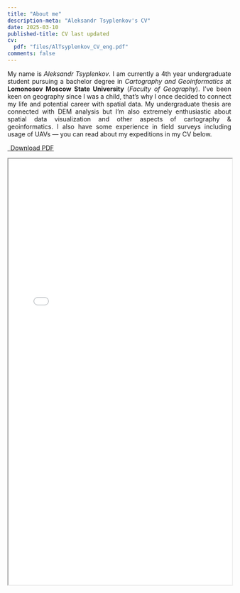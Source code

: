 ```yaml
---
title: "About me"
description-meta: "Aleksandr Tsyplenkov's CV"
date: 2025-03-10
published-title: CV last updated
cv:
  pdf: "files/AlTsyplenkov_CV_eng.pdf"
comments: false
---
```


<p align="justify">My name is *Aleksandr Tsyplenkov*. I am currently a 4th year undergraduate student pursuing a bachelor degree in *Cartography and Geoinformatics* at **Lomonosov Moscow State University** (*Faculty of Geography*). I've been keen on geography since I was a child, that's why I once decided to connect my life and potential career with spatial data. 
My undergraduate thesis are connected with DEM analysis but I'm also extremely enthusiastic about spatial data visualization and other aspects of cartography & geoinformatics. I also have some experience in field surveys including usage of UAVs — you can read about my expeditions in my CV below.</p>

```{=html}
<p class="text-center">
  <a class="btn btn-primary btn-lg cv-download" href="files/AlTsyplenkov_CV_eng.pdf" target="_blank">
    <i class="fa fa-file-pdf"></i>&ensp;Download PDF
  </a>
</p>

<div class="embed-container">
   <iframe src="files/AlTsyplenkov_CV_eng.pdf#toolbar=0&navpanes=0&scrollbar=0" title="foo" width="100%" height="960"></iframe>
</div>
```
